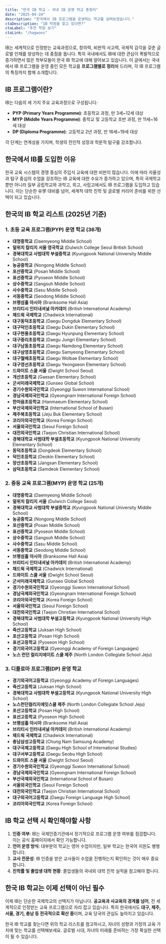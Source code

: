 ```yaml
---
title: "한국 IB 학교 - 국내 IB 운영 학교 총정리"
date: "2025-04-24"
description: "한국에서 IB 프로그램을 운영하는 학교를 살펴보겠습니다."
ctaDescription: "IB 학원을 찾고 있다면?"
ctaLabel: "추천 학원 보기"
ctaLink: "/hagwons"
---
```


IB는 세계적으로 인정받는 교육과정으로, 창의력, 비판적 사고력, 국제적 감각을 갖춘 글로벌 인재를 양성하는 데 중점을 둡니다. 특히 국내에서도 IB에 대한 관심이 폭발적으로 증가하면서 많은 학부모들이 한국 IB 학교에 대해 알아보고 있습니다. 이 글에서는 국내에서 IB 프로그램을 운영 중인 모든 학교를 **프로그램별로 정리**해 드리며, 각 IB 프로그램의 특징까지 함께 소개합니다.

## IB 프로그램이란?

IB는 다음의 세 가지 주요 교육과정으로 구성됩니다:

- **PYP (Primary Years Programme)**: 초등학교 과정, 만 3세~12세 대상  
- **MYP (Middle Years Programme)**: 중학교 및 고등학교 초반 과정, 만 11세~16세 대상  
- **DP (Diploma Programme)**: 고등학교 2년 과정, 만 16세~19세 대상  

각 단계는 연계성을 가지며, 학생의 전인적 성장과 학문적 탐구를 강조합니다.

## 한국에서 IB를 도입한 이유

한국 교육 시스템의 경쟁 중심의 주입식 교육에 대한 비판이 많습니다. 이에 따라 자율성과 탐구 중심의 수업을 강조하는 IB 교육에 대한 수요가 증가하고 있으며, 특히 국제학교뿐만 아니라 일부 공립학교와 과학고, 외고, 사립고에서도 IB 프로그램을 도입하고 있습니다. 이는 단순한 유学 대비를 넘어, 세계적 대학 진학 및 글로벌 커리어 준비를 위한 선택이 되고 있습니다.

## 한국의 IB 학교 리스트 (2025년 기준)

### 1. 초등 교육 프로그램(PYP) 운영 학교 (36개)

- **대명중학교** (Daemyeong Middle School)  
- **덜위치 칼리지 서울 영국학교** (Dulwich College Seoul British School)  
- **경북대학교 사범대학 부설중학교** (Kyungpook National University Middle School)  
- **농공중학교** (Nongong Middle School)  
- **포산중학교** (Posan Middle School)  
- **표선중학교** (Pyoseon Middle School)  
- **상수중학교** (Sangsuh Middle School)  
- **사수중학교** (Sasu Middle School)  
- **서동중학교** (Seodong Middle School)  
- **브랭섬홀 아시아** (Branksome Hall Asia)  
- **브리티시 인터내셔널 아카데미** (British International Academy)  
- **채드윅 국제학교** (Chadwick International)  
- **대구동덕초등학교** (Daegu Dongduk Elementary School)  
- **대구덕인초등학교** (Daegu Dukin Elementary School)  
- **대구현풍초등학교** (Daegu Hyunpung Elementary School)  
- **대구중리초등학교** (Daegu Jungri Elementary School)  
- **대구남동초등학교** (Daegu Namdong Elementary School)  
- **대구삼영초등학교** (Daegu Samyeong Elementary School)  
- **대구월배초등학교** (Daegu Wolbae Elementary School)  
- **대구영선초등학교** (Daegu Yeongseon Elementary School)  
- **드와이트 스쿨 서울** (Dwight School Seoul)  
- **개산초등학교** (Gaesan Elementary School)  
- **군서미래국제학교** (Gunseo Global School)  
- **경기수원외국인학교** (Gyeonggi Suwon International School)  
- **경남국제외국인학교** (Gyeongnam International Foreign School)  
- **한마음초등학교** (Hanmaeum Elementary School)  
- **부산국제외국인학교** (International School of Busan)  
- **제주북초등학교** (Jeju Buk Elementary School)  
- **코리아외국인학교** (Korea Foreign School)  
- **서울외국인학교** (Seoul Foreign School)  
- **대전외국인학교** (Taejon Christian International School)  
- **경북대학교 사범대학 부설초등학교** (Kyungpook National University Elementary School)  
- **동덕초등학교** (Dongdeok Elementary School)  
- **덕인초등학교** (Deokin Elementary School)  
- **장산초등학교** (Jangsan Elementary School)  
- **삼덕초등학교** (Samdeok Elementary School)  

### 2. 중등 교육 프로그램(MYP) 운영 학교 (25개)

- **대명중학교** (Daemyeong Middle School)  
- **덜위치 칼리지 서울** (Dulwich College Seoul)  
- **경북대학교 사범대학 부설중학교** (Kyungpook National University Middle School)  
- **농공중학교** (Nongong Middle School)  
- **포산중학교** (Posan Middle School)  
- **표선중학교** (Pyoseon Middle School)  
- **상수중학교** (Sangsuh Middle School)  
- **사수중학교** (Sasu Middle School)  
- **서동중학교** (Seodong Middle School)  
- **브랭섬홀 아시아** (Branksome Hall Asia)  
- **브리티시 인터내셔널 아카데미** (British International Academy)  
- **채드윅 국제학교** (Chadwick International)  
- **드와이트 스쿨 서울** (Dwight School Seoul)  
- **군서미래국제학교** (Gunseo Global School)  
- **경기수원외국인학교** (Gyeonggi Suwon International School)  
- **경남국제외국인학교** (Gyeongnam International Foreign School)  
- **코리아외국인학교** (Korea Foreign School)  
- **서울외국인학교** (Seoul Foreign School)  
- **대전외국인학교** (Taejon Christian International School)  
- **경북대학교 사범대학 부설고등학교** (Kyungpook National University High School)  
- **죽산고등학교** (Juksan High School)  
- **포산고등학교** (Posan High School)  
- **표선고등학교** (Pyoseon High School)  
- **경기외국어고등학교** (Gyeonggi Academy of Foreign Languages)  
- **노스 런던 컬리지에이트 스쿨 제주** (North London Collegiate School Jeju)  

### 3. 디플로마 프로그램(DP) 운영 학교

- **경기외국어고등학교** (Gyeonggi Academy of Foreign Languages)  
- **죽산고등학교** (Juksan High School)  
- **경북대학교 사범대학 부설고등학교** (Kyungpook National University High School)  
- **노스런던컬리지에잇스쿨 제주** (North London Collegiate School Jeju)  
- **포산고등학교** (Posan High School)  
- **표선고등학교** (Pyoseon High School)  
- **브랭섬홀 아시아** (Branksome Hall Asia)  
- **브리티시 인터내셔널 아카데미** (British International Academy)  
- **채드윅 국제학교** (Chadwick International)  
- **충남삼성고등학교** (Chung Nam Samsung Academy)  
- **대구국제고등학교** (Daegu High School of International Studies)  
- **대구서부고등학교** (Daegu Seobu High School)  
- **드와이트 스쿨 서울** (Dwight School Seoul)  
- **경기수원외국인학교** (Gyeonggi Suwon International School)  
- **경남국제외국인학교** (Gyeongnam International Foreign School)  
- **부산국제외국인학교** (International School of Busan)  
- **서울외국인학교** (Seoul Foreign School)  
- **대전외국인학교** (Taejon Christian International School)  
- **대구외국어고등학교** (Daegu Foreign Language High School)  
- **코리아외국인학교** (Korea Foreign School)  

## IB 학교 선택 시 확인해야할 사항

1. **인증 여부**: IB는 국제인증기관에서 정기적으로 프로그램 운영 여부를 점검합니다. 이는 공식 홈페이지에서 확인 가능합니다.  
2. **언어 운영 방식**: 대부분의 학교는 영어 수업이지만, 일부 학교는 한국어 지원도 병행합니다.  
3. **교사 전문성**: IB 인증을 받은 교사들이 수업을 진행하는지 확인하는 것이 매우 중요합니다.  
4. **진학률 및 졸업생 대학 현황**: 졸업생들의 국내외 대학 진학 실적을 참고해야 합니다.  

## 한국 IB 학교는 이제 선택이 아닌 필수

이제 IB는 단순한 국제학교의 선택지가 아닙니다. **공교육과 사교육의 경계를 넘어**, 전 세계적으로 인정받는 교육 프로그램으로 자리 잡고 있습니다. 특히 한국에서도 **대구, 제주, 서울, 경기, 충남 등 전국적으로 확산 중**이며, 교육 당국의 관심도 높아지고 있습니다.

한국 IB 학교를 찾는다면 위의 학교 리스트를 참고하시고, 자녀의 성향과 가정의 교육 가치에 맞는 학교를 선택해보세요. 글로벌 시대, 자녀의 미래를 준비하는 가장 확실한 선택이 될 수 있습니다.
